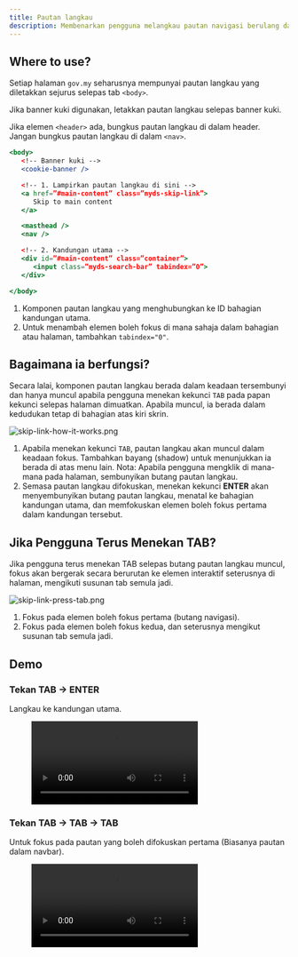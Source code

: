 ```yaml
---
title: Pautan langkau
description: Membenarkan pengguna melangkau pautan navigasi berulang dan terus ke kandungan utama. Ia meningkatkan kebolehcapaian untuk pengguna papan kekunci dan pembaca skrin dengan memperbaiki kecekapan navigasi dan biasanya tersembunyi sehingga difokuskan.
---
```



## Where to use?

Setiap halaman `gov.my` seharusnya mempunyai pautan langkau yang diletakkan sejurus selepas tab `<body>`.

Jika banner kuki digunakan, letakkan pautan langkau selepas banner kuki.

Jika elemen `<header>` ada, bungkus pautan langkau di dalam header. Jangan bungkus pautan langkau di dalam `<nav>`.

```jsx
<body>
   <!-- Banner kuki -->
   <cookie-banner />

   <!-- 1. Lampirkan pautan langkau di sini -->
   <a href=”#main-content” class=”myds-skip-link”>
      Skip to main content
   </a>

   <masthead />
   <nav />

   <!-- 2. Kandungan utama -->
   <div id=”#main-content” class=”container”>
      <input class=”myds-search-bar” tabindex=”0”>
   </div>

</body>
```

1. Komponen pautan langkau yang menghubungkan ke ID bahagian kandungan utama.
2. Untuk menambah elemen boleh fokus di mana sahaja dalam bahagian atau halaman, tambahkan `tabindex="0"`.

## Bagaimana ia berfungsi?

Secara lalai, komponen pautan langkau berada dalam keadaan tersembunyi dan hanya muncul apabila pengguna menekan kekunci `TAB` pada papan kekunci selepas halaman dimuatkan. Apabila muncul, ia berada dalam kedudukan tetap di bahagian atas kiri skrin.

![skip-link-how-it-works.png](/design/skip-link-how-it-works.png)

1. Apabila menekan kekunci `TAB`, pautan langkau akan muncul dalam keadaan fokus. Tambahkan bayang (shadow) untuk menunjukkan ia berada di atas menu lain. Nota: Apabila pengguna mengklik di mana-mana pada halaman, sembunyikan butang pautan langkau.
2. Semasa pautan langkau difokuskan, menekan kekunci **ENTER** akan menyembunyikan butang pautan langkau, menatal ke bahagian kandungan utama, dan memfokuskan elemen boleh fokus pertama dalam kandungan tersebut.

## Jika Pengguna Terus Menekan TAB?

Jika pengguna terus menekan TAB selepas butang pautan langkau muncul, fokus akan bergerak secara berurutan ke elemen interaktif seterusnya di halaman, mengikuti susunan tab semula jadi.

![skip-link-press-tab.png](/design/skip-link-press-tab.png)

1. Fokus pada elemen boleh fokus pertama (butang navigasi).
2. Fokus pada elemen boleh fokus kedua, dan seterusnya mengikut susunan tab semula jadi.

## Demo

### Tekan TAB → ENTER

Langkau ke kandungan utama.

<figure>
  <video controls="true" allowfullscreen="true">
    <source src={s3("/design/skip-link-demo1.mov")} type="video/mp4" />
  </video>
</figure>

### Tekan TAB → TAB → TAB

Untuk fokus pada pautan yang boleh difokuskan pertama (Biasanya pautan dalam navbar).

<figure>
  <video controls="true" allowfullscreen="true">
    <source src={s3("/design/skip-link-demo2.mov")} type="video/mp4" />
  </video>
</figure>

